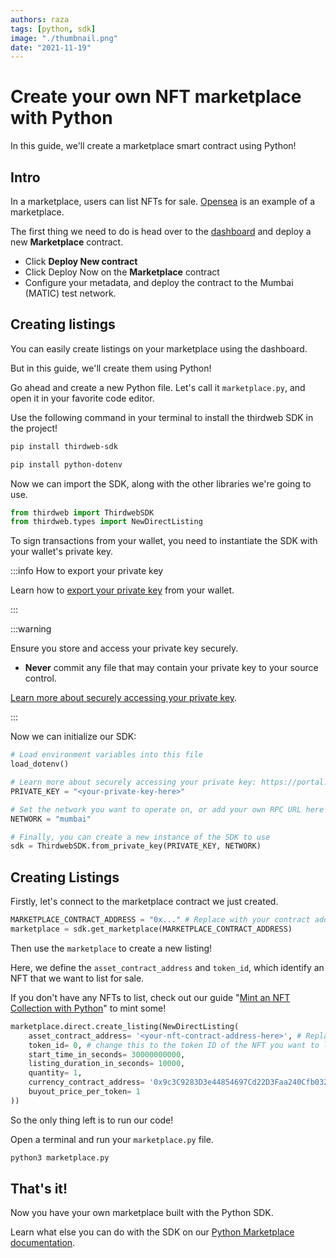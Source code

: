 ```yaml
---
authors: raza
tags: [python, sdk]
image: "./thumbnail.png"
date: "2021-11-19"
---
```


# Create your own NFT marketplace with Python

In this guide, we'll create a marketplace smart contract using Python!

<!-- truncate -->

## Intro

In a marketplace, users can list NFTs for sale. [Opensea](https://opensea.io/) is an example of a marketplace.

The first thing we need to do is head over to the [dashboard](https://thirdweb.com/dashboard) and deploy a new **Marketplace** contract.

- Click **Deploy New contract**
- Click Deploy Now on the **Marketplace** contract
- Configure your metadata, and deploy the contract to the Mumbai (MATIC) test network.

## Creating listings

You can easily create listings on your marketplace using the dashboard.

But in this guide, we'll create them using Python!

Go ahead and create a new Python file. Let's call it `marketplace.py`, and open it in your favorite code editor.

Use the following command in your terminal to install the thirdweb SDK in the project!

```bash
pip install thirdweb-sdk
```

```bash
pip install python-dotenv
```

Now we can import the SDK, along with the other libraries we're going to use.

```python title="marketplace.py"
from thirdweb import ThirdwebSDK
from thirdweb.types import NewDirectListing
```

To sign transactions from your wallet, you need to instantiate the SDK with your wallet's private key.

:::info How to export your private key

Learn how to [export your private key](/guides/create-a-metamask-wallet#export-your-private-key) from your wallet.

:::

:::warning

Ensure you store and access your private key securely.

- **Never** commit any file that may contain your private key to your source control.

[Learn more about securely accessing your private key](/web3-sdk/set-up-the-sdk/securing-your-private-key).

:::

Now we can initialize our SDK:

```python
# Load environment variables into this file
load_dotenv()

# Learn more about securely accessing your private key: https://portal.thirdweb.com/web3-sdk/set-up-the-sdk/securing-your-private-key
PRIVATE_KEY = "<your-private-key-here>"

# Set the network you want to operate on, or add your own RPC URL here
NETWORK = "mumbai"

# Finally, you can create a new instance of the SDK to use
sdk = ThirdwebSDK.from_private_key(PRIVATE_KEY, NETWORK)
```

## Creating Listings

Firstly, let's connect to the marketplace contract we just created.

```python
MARKETPLACE_CONTRACT_ADDRESS = "0x..." # Replace with your contract address
marketplace = sdk.get_marketplace(MARKETPLACE_CONTRACT_ADDRESS)
```

Then use the `marketplace` to create a new listing!

Here, we define the `asset_contract_address` and `token_id`, which identify an NFT that we want to list for sale.

If you don't have any NFTs to list, check out our guide "[Mint an NFT Collection with Python](/guides/mint-nft-collection-with-python-sdk)" to mint some!

```python
marketplace.direct.create_listing(NewDirectListing(
    asset_contract_address= '<your-nft-contract-address-here>', # Replace with your NFT Collection contract address
    token_id= 0, # change this to the token ID of the NFT you want to list
    start_time_in_seconds= 30000000000,
    listing_duration_in_seconds= 10000,
    quantity= 1,
    currency_contract_address= '0x9c3C9283D3e44854697Cd22D3Faa240Cfb032889', # This is the Wrapped Matic contract address
    buyout_price_per_token= 1
))
```

So the only thing left is to run our code!

Open a terminal and run your `marketplace.py` file.

```bash
python3 marketplace.py
```

## That's it!

Now you have your own marketplace built with the Python SDK.

Learn what else you can do with the SDK on our [Python Marketplace documentation](https://portal.thirdweb.com/python/marketplace).
